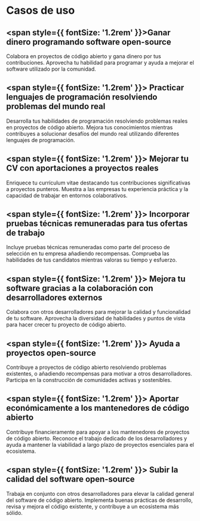
# Casos de uso

## <span style={{ fontSize: '1.2rem' }}>Ganar dinero programando software open-source</span>
<DimmedText>Colabora en proyectos de código abierto y gana dinero por tus contribuciones. Aprovecha tu habilidad para programar y ayuda a mejorar el software utilizado por la comunidad.</DimmedText>

## <span style={{ fontSize: '1.2rem' }}> Practicar lenguajes de programación resolviendo problemas del mundo real</span>
<DimmedText>Desarrolla tus habilidades de programación resolviendo problemas reales en proyectos de código abierto. Mejora tus conocimientos mientras contribuyes a solucionar desafíos del mundo real utilizando diferentes lenguajes de programación.</DimmedText>

## <span style={{ fontSize: '1.2rem' }}> Mejorar tu CV con aportaciones a proyectos reales</span>
<DimmedText>Enriquece tu currículum vitae destacando tus contribuciones significativas a proyectos punteros. Muestra a las empresas tu experiencia práctica y la capacidad de trabajar en entornos colaborativos.</DimmedText>

## <span style={{ fontSize: '1.2rem' }}> Incorporar pruebas técnicas remuneradas para tus ofertas de trabajo</span>
<DimmedText>Incluye pruebas técnicas remuneradas como parte del proceso de selección en tu empresa añadiendo recompensas. Comprueba las habilidades de tus candidatos mientras valoras su tiempo y esfuerzo.</DimmedText>

## <span style={{ fontSize: '1.2rem' }}> Mejora tu software gracias a la colaboración con desarrolladores externos</span>
<DimmedText>Colabora con otros desarrolladores para mejorar la calidad y funcionalidad de tu software. Aprovecha la diversidad de habilidades y puntos de vista para hacer crecer tu proyecto de código abierto.</DimmedText>

## <span style={{ fontSize: '1.2rem' }}> Ayuda a proyectos open-source</span>
<DimmedText>Contribuye a proyectos de código abierto resolviendo problemas existentes, o añadiendo recompensas para motivar a otros desarrolladores. Participa en la construcción de comunidades activas y sostenibles.</DimmedText>

## <span style={{ fontSize: '1.2rem' }}> Aportar económicamente a los mantenedores de código abierto</span>
<DimmedText>Contribuye financieramente para apoyar a los mantenedores de proyectos de código abierto. Reconoce el trabajo dedicado de los desarrolladores y ayuda a mantener la viabilidad a largo plazo de proyectos esenciales para el ecosistema.</DimmedText>

## <span style={{ fontSize: '1.2rem' }}> Subir la calidad del software open-source</span>
<DimmedText>Trabaja en conjunto con otros desarrolladores para elevar la calidad general del software de código abierto. Implementa buenas prácticas de desarrollo, revisa y mejora el código existente, y contribuye a un ecosistema más sólido.</DimmedText>
